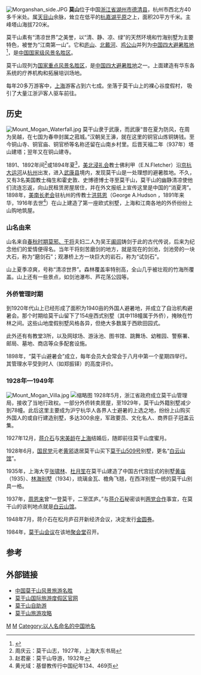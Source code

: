 {{noteTA
|T=莫干山
|1=莫干山
|2=zh-hans:干将;zh-hant:干將
}}
[[File:Morganshan_side.JPG|thumb]]
'''莫{{ruby-py|-{干}-|-{zh-cn:gān;zh-tw:ㄍㄢ}-}}山'''位于中国[[浙江省|浙江省]][[湖州市|湖州市]][[德清县|德清县]]，杭州市西北方40多千米处。属[[天目山_(浙江)|天目山]]余脉，耸立在低平的[[杭嘉湖平原|杭嘉湖平原]]之上，面积20平方千米。主峰塔山海拔720米。

莫干山素有“清凉世界”之美誉，以“清、静、凉、绿”的天然环境和竹海别墅为主要特色，被誉为“江南第一山”。它和[[庐山|庐山]]、[[北戴河区|北戴河]]、[[鸡公山|鸡公山]]并列为[[中国四大避暑胜地|中国四大避暑胜地]]<ref>{{cite news |url=http://www.hb.xinhuanet.com/travel/2004-08/10/content_2658539.htm |title=我国四大避暑胜地 |publisher=[[新華網|新華網]]：旅遊E視 |date=2004-08-10 |accessdate=2012-02-12 |language=zh-hans |deadurl=yes |archiveurl=https://web.archive.org/web/20130615140859/http://www.hb.xinhuanet.com/travel/2004-08/10/content_2658539.htm |archivedate=2013-06-15 }}</ref>，是[[中华人民共和国国家级风景名胜区列表|中国国家级风景名胜区]]。

莫干山现列为[[中华人民共和国国家级风景名胜区列表|国家重点风景名胜区]]，是[[中国四大避暑胜地|中国四大避暑胜地]]之一。上面建造有华东各系统的疗养机构和拓展培训场地。

每年20多万游客中，[[上海市|上海]]游客占到六七成。坐落于莫干山上的裸心谷度假村， 吸引了大量江浙沪客人驱车前往。

== 历史 ==
[[File:Mount_Mogan_Waterfall.jpg|thumb]]
莫干山隶于武康，而武康“昔在夏为防风，在周为吴越，在七国为春申封属之菰城。”汉朝吴王濞，就在这里的铜官山炼铜铸钱。至今铜山寺、铜官庙、铜官桥等名称还留在山南乡村里。后晋天福二年（937年）塔山建塔；翌年又在铜山建寺。

1891、1892年间<ref>周庆云：莫干山志，1927年，上海大东书局</ref>或1894年夏<ref>赵君豪：莫干山导游，1932年</ref>，[[美北浸礼会|美北浸礼会]]教士佛利甲（E.N.Fletcher）沿[[京杭大运河|京杭大运河]]从[[杭州|杭州]]出发，进入[[武康县|武康县]]境内，发现莫干山是一处理想的避暑胜地。不久，又有3名美国教士梅生和霍史敦、史博德博士寻至莫干山，莫干山的幽静清凉使他们流连忘返，向山民租赁房屋居住，并在外文报纸上宣传这里是中国的“消夏湾”。1898年，[[美南长老会|美南长老会]]驻杭州的传教士[[洪慈恩|洪慈恩]]（George A.Hudson
，1891年来华，1916年去世<ref>黄光域：基督教传行中国纪年134、469页</ref>）在山上建造了第一座欧式别墅，上海和江南各地的外侨纷纷上山购地筑屋。

=== 山名由来 ===
山名来自[[春秋时期|春秋时期]][[干將莫邪|莫邪、干将]]夫妇二人为吴王[[阖闾|阖闾]]铸剑于此的古代传说，后来为纪念他们的爱情便得名。当年干将刻苦磨剑的地方，就是现在的剑池，剑池旁的一块大石，称为“磨剑石”；观瀑桥上方一块巨大的岩石，称为“试剑石”。

山上夏季凉爽，号称“清凉世界”。森林覆盖率特别高，全山几乎被壮观的竹海所覆盖。山上还有一些景点，如剑池瀑布、芦花荡公园等。

=== 外侨管理时期 ===
到1920年代山上已经形成了面积为1940亩的外国人避暑地，并成立了自治机构避暑会。那个时期给莫干山留下了154座西式别墅（其中118幢属于外侨），掩映在竹林之间。这些山地度假别墅风格各异，但绝大多数属于西欧田园式。

此外还有有教堂3所，以及网球场、游泳池、图书馆、跳舞场、幼稚园、警察署、邮局、墓地、商店等众多配套设施。

1898年，“莫干山避暑会”成立，每年会员大会常会于八月中第一个星期四举行。其管理水平受到时人（如郑振铎）的高度评价。 

=== 1928年—1949年 ===
[[File:Mount_Mogan_Villa.jpg|thumb]]
[[File:Song_Yue_Lu.jpg|缩略图]]
1928年5月，浙江省政府成立莫干山管理局，接收了当地行政权。一部分外侨转卖房屋，至1929年，莫干山外籍别墅减少到78幢。此后这里主要成为沪宁杭华人各界人士避暑的上选之地，纷纷上山购买外国人的或自行建造别墅，多达300余座，军政要员、文化名人、商界巨子冠盖云集。

1927年12月，[[蔣中正|蒋介石]]与[[宋美龄|宋美龄]]在[[上海市|上海]]结婚后，随即前往莫干山度蜜月。 

1928年6月，[[中國國民黨|国民党]]元老[[黄郛|黄郛]]退居莫干山买下[[莫干山509号|莫干山509号]]别墅，更名“[[白云山馆|白云山馆]]”。

1935年，上海大亨[[张啸林|张啸林]]、[[杜月笙|杜月笙]]在莫干山建造了中国古代宫廷式的别墅[[黄庙|黄庙]]（1935）、[[林海别墅|林海别墅]]（1934），琉璃金瓦、檐角飞翘，在西洋别墅一统的莫干山别具一格。

1937年，[[周恩来|周恩来]]曾“一登莫干，二至匡庐。”与[[蔣中正|蒋介石]]秘密谈判[[國共關係|两党合作]]事宜，在莫干山的谈判地点就是[[白云山馆|白云山馆]]。

1948年7月，蒋介石在松月庐召开新经济会议，决定发行[[金圆券|金圆券]]。

1984年，[[莫干山会议|莫干山会议]]在该地[[聚会堂|聚会堂]]召开。

== 参考 ==
{{reflist}}

== 外部链接 ==
{{Commons category|Mount Mogan}}
*[https://web.archive.org/web/20110714112049/http://www.mogan-mountain.com/ 中国莫干山风景旅游名胜]
*[https://zj-mgs.com/ 莫干山国际旅游度假区官网]
*[https://web.archive.org/web/20110807114106/http://www.yododo.com/area/1-01-30-08-01 莫干山自助游]
*[https://web.archive.org/web/20110723053854/http://dest.lvmama.com/place103442 莫干山旅游攻略]

{{中国四大避暑胜地}}
{{Zhejiang topics}}

[[Category:浙江山峰|M]]
[[Category:湖州地理|M]]
[[Category:以人名命名的中国地名|Category:以人名命名的中国地名]]